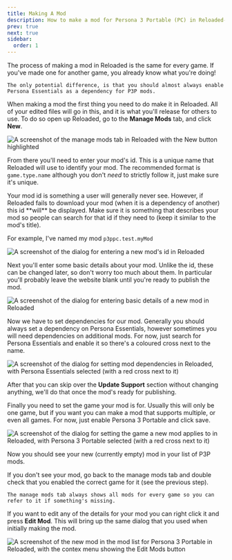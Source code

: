 ```yaml
---
title: Making A Mod
description: How to make a mod for Persona 3 Portable (PC) in Reloaded-II.
prev: true
next: true
sidebar:
  order: 1
---
```



<Aside>
    The process of making a mod in Reloaded is the same for every game. If you've made one for another game, you already know what you're doing!

    The only potential difference, is that you should almost always enable Persona Essentials as a dependency for P3P mods.

</Aside>

When making a mod the first thing you need to do make it in Reloaded. All of your edited files will go in this, and it is what you'll release for others to use.
To do so open up Reloaded, go to the **Manage Mods** tab, and click **New**.

![A screenshot of the manage mods tab in Reloaded with the New button highlighted](../../../../../assets/general/getting-started/making-a-mod/new-mod.png)

From there you'll need to enter your mod's id. This is a unique name that Reloaded will use to identify your mod. The recommended format is `game.type.name` although you don't _need_ to strictly follow it, just make sure it's unique.

<Aside type="caution">
  Your mod id is something a user will generally never see. However, if Reloaded
  fails to download your mod (when it is a dependency of another) this id
  **will** be displayed. Make sure it is something that describes your mod so
  people can search for that id if they need to (keep it similar to the mod's
  title).
</Aside>

For example, I've named my mod `p3ppc.test.myMod`

![A screenshot of the dialog for entering a new mod's id in Reloaded](../../../../../assets/p3p/getting-started/making-a-mod/new-mod-id.png)

Next you'll enter some basic details about your mod. Unlike the id, these can be changed later, so don't worry too much about them. In particular you'll probably leave the website blank until you're ready to publish the mod.

![A screenshot of the dialog for entering basic details of a new mod in Reloaded](../../../../../assets/general/getting-started/making-a-mod/new-mod-details.png)

Now we have to set dependencies for our mod. Generally you should always set a dependency on Persona Essentials, however sometimes you will need dependencies on additional mods.
For now, just search for Persona Essentials and enable it so there's a coloured cross next to the name.

![A screenshot of the dialog for setting mod dependencies in Reloaded, with Persona Essentials selected (with a red cross next to it)](../../../../../assets/general/getting-started/making-a-mod/new-mod-dependencies.png)

After that you can skip over the **Update Support** section without changing anything, we'll do that once the mod's ready for publishing.

Finally you need to set the game your mod is for. Usually this will only be one game, but if you want you can make a mod that supports multiple, or even all games.
For now, just enable Persona 3 Portable and click save.

![A screenshot of the dialog for setting the game a new mod applies to in Reloaded, with Persona 3 Portable selected (with a red cross next to it)](../../../../../assets/p3p/getting-started/making-a-mod/new-mod-game.png)

Now you should see your new (currently empty) mod in your list of P3P mods.

<Aside type="tip">
    If you don't see your mod, go back to the manage mods tab and double check that you enabled the correct game for it (see the previous step).

    The manage mods tab always shows all mods for every game so you can refer to it if something's missing.

</Aside>

If you want to edit any of the details for your mod you can right click it and press **Edit Mod**. This will bring up the same dialog that you used when initially making the mod.

![A screenshot of the new mod in the mod list for Persona 3 Portable in Reloaded, with the contex menu showing the Edit Mods button](../../../../../assets/p3p/getting-started/making-a-mod/new-mod-edit.png)
